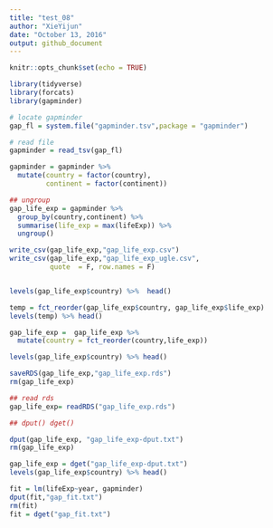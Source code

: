 ```yaml
---
title: "test_08"
author: "XieYijun"
date: "October 13, 2016"
output: github_document
---
```


```r
knitr::opts_chunk$set(echo = TRUE)
```

```r
library(tidyverse)
library(forcats)
library(gapminder)
```

```r
# locate gapminder
gap_fl = system.file("gapminder.tsv",package = "gapminder")

# read file
gapminder = read_tsv(gap_fl)
```

```r
gapminder = gapminder %>% 
  mutate(country = factor(country),
         continent = factor(continent))

## ungroup
gap_life_exp = gapminder %>% 
  group_by(country,continent) %>% 
  summarise(life_exp = max(lifeExp)) %>% 
  ungroup()

write_csv(gap_life_exp,"gap_life_exp.csv")
write_csv(gap_life_exp,"gap_life_exp_ugle.csv",
          quote  = F, row.names = F)


levels(gap_life_exp$country) %>%  head()

temp = fct_reorder(gap_life_exp$country, gap_life_exp$life_exp)
levels(temp) %>% head()

gap_life_exp =  gap_life_exp %>% 
  mutate(country = fct_reorder(country,life_exp))

levels(gap_life_exp$country) %>% head()

saveRDS(gap_life_exp,"gap_life_exp.rds")
rm(gap_life_exp)
```

```r
## read rds
gap_life_exp= readRDS("gap_life_exp.rds")

## dput() dget()

dput(gap_life_exp, "gap_life_exp-dput.txt")
rm(gap_life_exp)

gap_life_exp = dget("gap_life_exp-dput.txt")
levels(gap_life_exp$country) %>% head()

fit = lm(lifeExp~year, gapminder)
dput(fit,"gap_fit.txt")
rm(fit)
fit = dget("gap_fit.txt")


```

